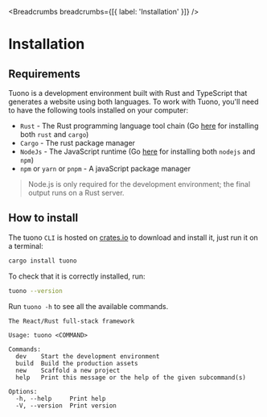 
<MetaTags
  title="Tuono - Installation"
  canonical="https://tuono.dev/documentation/installation"
  description="Tuono is a development environment built with Rust and TypeScript that generates a website using both languages"
/>


<Breadcrumbs breadcrumbs={[{ label: 'Installation' }]} />

# Installation

## Requirements

Tuono is a development environment built with Rust and TypeScript that generates a website using both languages.
To work with Tuono, you'll need to have the following tools installed on your computer:

- `Rust` - The Rust programming language tool chain (Go [here](https://rustup.rs/) for installing both `rust` and `cargo`)
- `Cargo` - The rust package manager
- `NodeJs` - The JavaScript runtime (Go [here](https://nodejs.org/en/download/package-manager) for installing both `nodejs` and `npm`)
- `npm` or `yarn` or `pnpm` - A javaScript package manager

> Node.js is only required for the development environment; the final output runs on a Rust server.

## How to install

The tuono `CLI` is hosted on [crates.io](https://crates.io/crates/tuono) to download and install it, just run it on a terminal:

```sh
cargo install tuono
```

To check that it is correctly installed, run:

```sh
tuono --version
```

Run `tuono -h` to see all the available commands.

```text
The React/Rust full-stack framework

Usage: tuono <COMMAND>

Commands:
  dev    Start the development environment
  build  Build the production assets
  new    Scaffold a new project
  help   Print this message or the help of the given subcommand(s)

Options:
  -h, --help     Print help
  -V, --version  Print version
```
